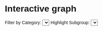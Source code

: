 # Interactive graph
<style>
  * {
    font-family: sans-serif;
  }
</style>

<div>
  <label for="category-filter">Filter by Category:</label>
  <select id="category-filter"></select>
  <label for="subgroup-filter">Highlight Subgroup:</label>
  <select id="subgroup-filter"></select>
</div>

<div id="plot"></div>

<script src="https://cdn.jsdelivr.net/npm/d3@7"></script>
<script src="scripts/myscript.js"></script>
